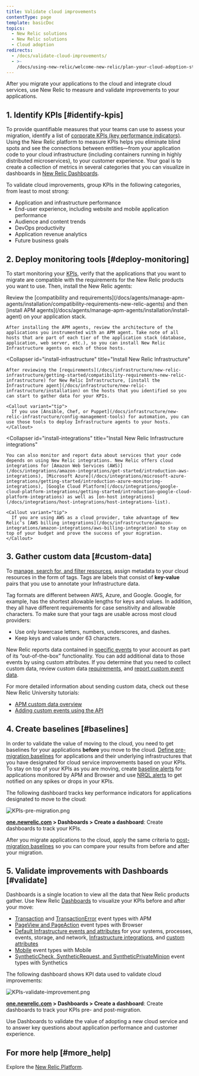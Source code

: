 ```yaml
---
title: Validate cloud improvements
contentType: page
template: basicDoc
topics:
  - New Relic solutions
  - New Relic solutions
  - Cloud adoption
redirects:
  - /docs/validate-cloud-improvements/
  - >-
    /docs/using-new-relic/welcome-new-relic/plan-your-cloud-adoption-strategy/validate-cloud-improvements/
---
```


After you migrate your applications to the cloud and integrate cloud services, use New Relic to measure and validate improvements to your applications.

## 1. Identify KPIs [#identify-kpis]

To provide quantifiable measures that your teams can use to assess your migration, identify a list of [corporate KPIs (key performance indicators)](/docs/optimize-customer-experience#identify-metrics). Using the New Relic platform to measure KPIs helps you eliminate blind spots and see the connections between entities—from your application code to your cloud infrastructure (including containers running in highly distributed microservices), to your customer experience. Your goal is to create a collection of metrics in several categories that you can visualize in dashboards in [New Relic Dashboards](/docs/query-your-data/explore-query-data/dashboards/introduction-new-relic-one-dashboards).

To validate cloud improvements, group KPIs in the following categories, from least to most strong:

* Application and infrastructure performance
* End-user experience, including website and mobile application performance
* Audience and content trends
* DevOps productivity
* Application revenue analytics
* Future business goals

## 2. Deploy monitoring tools [#deploy-monitoring]

To start monitoring your [KPIs](#identify-kpis), verify that the applications that you want to migrate are compatible with the requirements for the New Relic products you want to use. Then, install the New Relic agents:

<CollapserGroup>
  <Collapser
    id="install-apm"
    title="Install New Relic APM"
  >
    Review the [compatibility and requirements](/docs/agents/manage-apm-agents/installation/compatibility-requirements-new-relic-agents) and then [install APM agents](/docs/agents/manage-apm-agents/installation/install-agent) on your application stack.

    After installing the APM agents, review the architecture of the applications you instrumented with an APM agent. Take note of all hosts that are part of each tier of the application stack (database, application, web server, etc.), so you can install New Relic Infrastructure agents on each of those hosts.
  </Collapser>

  <Collapser
    id="install-infrastructure"
    title="Install New Relic Infrastructure"
  >
    After reviewing the [requirements](/docs/infrastructure/new-relic-infrastructure/getting-started/compatibility-requirements-new-relic-infrastructure) for New Relic Infrastructure, [install the Infrastructure agent](/docs/infrastructure/new-relic-infrastructure/installation) on the hosts that you identified so you can start to gather data for your KPIs.

    <Callout variant="tip">
      If you use [Ansible, Chef, or Puppet](/docs/infrastructure/new-relic-infrastructure/config-management-tools) for automation, you can use those tools to deploy Infrastructure agents to your hosts.
    </Callout>
  </Collapser>

  <Collapser
    id="install-integrations"
    title="Install New Relic Infrastructure integrations"
  >
    You can also monitor and report data about services that your code depends on using New Relic integrations. New Relic offers cloud integrations for [Amazon Web Services (AWS)](/docs/integrations/amazon-integrations/get-started/introduction-aws-integrations), [Microsoft Azure](/docs/integrations/microsoft-azure-integrations/getting-started/introduction-azure-monitoring-integrations), [Google Cloud Platform](/docs/integrations/google-cloud-platform-integrations/getting-started/introduction-google-cloud-platform-integrations) as well as [on-host integrations](/docs/integrations/host-integrations/host-integrations-list).

    <Callout variant="tip">
      If you are using AWS as a cloud provider, take advantage of New Relic’s [AWS billing integrations](/docs/infrastructure/amazon-integrations/amazon-integrations/aws-billing-integration) to stay on top of your budget and prove the success of your migration.
    </Callout>
  </Collapser>
</CollapserGroup>

## 3. Gather custom data [#custom-data]

To [manage, search for, and filter resources](/docs/infrastructure/new-relic-infrastructure/configuration/configure-infrastructure-agent#attributes), assign metadata to your cloud resources in the form of tags. Tags are labels that consist of **key-value** pairs that you use to annotate your Infrastructure data.

Tag formats are different between AWS, Azure, and Google. Google, for example, has the shortest allowable lengths for keys and values. In addition, they all have different requirements for case sensitivity and allowable characters. To make sure that your tags are usable across most cloud providers:

* Use only lowercase letters, numbers, underscores, and dashes.
* Keep keys and values under 63 characters.

New Relic reports data contained in [specific events](/docs/insights/insights-data-sources/default-data) to your account as part of its “out-of-the-box” functionality. You can add additional data to those events by using custom attributes. If you determine that you need to collect custom data, review custom data [requirements](/docs/insights/insights-data-sources/custom-data/insights-custom-data-requirements-limits), and [report custom event data](/docs/insights/insights-data-sources/custom-data/report-custom-event-data).

For more detailed information about sending custom data, check out these New Relic University tutorials:

* [APM custom data overview](https://learn.newrelic.com/custom-data-with-apm)
* [Adding custom events using the API](https://learn.newrelic.com/custom-data-with-insights)

## 4. Create baselines [#baselines]

In order to validate the value of moving to the cloud, you need to get baselines for your applications **before** you move to the cloud. [Define pre-migration baselines](/docs/create-application-baselines) for applications and their underlying infrastructures that you have designated for cloud service improvements based on your KPIs. To stay on top of your KPIs as you are moving, create [baseline alerts](/docs/alerts/new-relic-alerts/defining-conditions/create-baseline-alert-conditions) for applications monitored by APM and Browser and use [NRQL alerts](/docs/alerts/new-relic-alerts/defining-conditions/create-alert-conditions-nrql-queries) to get notified on any spikes or drops in your KPIs.

The following dashboard tracks key performance indicators for applications designated to move to the cloud:

![KPIs-pre-migration.png](./images/KPIs-pre-migration_0.png "KPIs-pre-migration.png")

**[one.newrelic.com](https://one.newrelic.com "Link opens in a new window.") > Dashboards > Create a dashboard**: Create dashboards to track your KPIs.

After you migrate applications to the cloud, apply the same criteria to [post-migration baselines](/docs/perform-migration-acceptance-testing) so you can compare your results from before and after your migration.

## 5. Validate improvements with Dashboards [#validate]

Dashboards is a single location to view all the data that New Relic products gather. Use New Relic [Dashboards](/docs/dashboards) to visualize your KPIs before and after your move:

* [Transaction](/docs/insights/new-relic-insights/decorating-events/apm-default-attributes-insights) and [TransactionError](/docs/insights/new-relic-insights/decorating-events/error-event-default-attributes-insights) event types with APM
* [PageView and PageAction](/docs/insights/new-relic-insights/decorating-events/browser-default-attributes-insights) event types with Browser
* [Default Infrastructure events and attributes](/docs/infrastructure/new-relic-infrastructure/data-instrumentation/default-infrastructure-attributes-events) for your systems, processes, events, storage, and network, [Infrastructure integrations](/docs/infrastructure/integrations-getting-started/getting-started/introduction-infrastructure-integrations), and [custom attributes](/docs/agents/manage-apm-agents/agent-data/collect-custom-attributes)
* [Mobile](/docs/insights/new-relic-insights/decorating-events/mobile-default-attributes-insights) event types with Mobile
* [SyntheticCheck, SyntheticRequest, and SyntheticPrivateMinion](/docs/insights/new-relic-insights/decorating-events/synthetics-default-attributes-insights) event types with Synthetics

The following dashboard shows KPI data used to validate cloud improvements:

![KPIs-validate-improvement.png](./images/KPIs-validate-improvement_0.png "KPIs-validate-improvement.png")

**[one.newrelic.com](https://one.newrelic.com "Link opens in a new window.") > Dashboards > Create a dashboard**: Create dashboards to track your KPIs pre- and post-migration.

Use Dashboards to validate the value of adopting a new cloud service and to answer key questions about application performance and customer experience.

## For more help [#more_help]

Explore the [New Relic Platform](https://newrelic.com/products).
